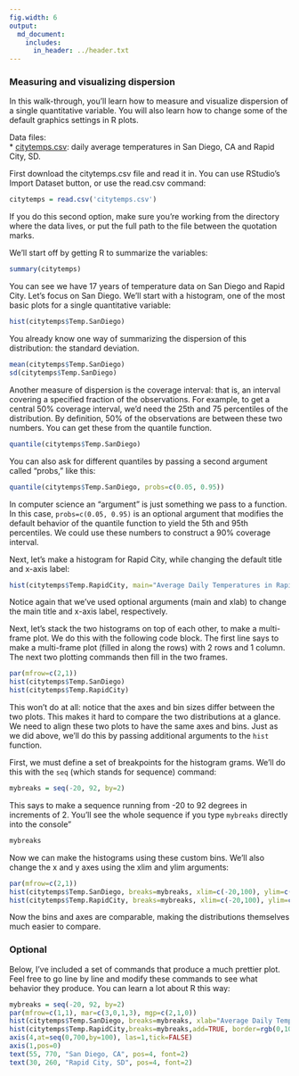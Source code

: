 ```yaml
---
fig.width: 6
output:
  md_document:
    includes:
      in_header: ../header.txt
---
```


### Measuring and visualizing dispersion

In this walk-through, you'll learn how to measure and visualize dispersion of a single quantitative variable.  You will also learn how to change some of the default graphics settings in R plots.

Data files:  
* [citytemps.csv](citytemps.csv): daily average temperatures in San Diego, CA and Rapid City, SD.  

First download the citytemps.csv file and read it in. You can use RStudio's Import Dataset button, or use the read.csv command:
```r
citytemps = read.csv('citytemps.csv')
```
If you do this second option, make sure you're working from the directory where the data lives, or put the full path to the file between the quotation marks.

We'll start off by getting R to summarize the variables:

```r
summary(citytemps)
```

You can see we have 17 years of temperature data on San Diego and Rapid City.  Let's focus on San Diego. We'll start with a histogram, one of the most basic plots for a single quantitative variable:

```r
hist(citytemps$Temp.SanDiego)
```

You already know one way of summarizing the dispersion of this distribution: the standard deviation.
```r
mean(citytemps$Temp.SanDiego)
sd(citytemps$Temp.SanDiego)
```


Another measure of dispersion is the coverage interval: that is, an interval covering a specified fraction of the observations.  For example, to get a central 50% coverage interval, we'd need the 25th and 75 percentiles of the distribution.  By definition, 50% of the observations are between these two numbers.  You can get these from the quantile function.
```r
quantile(citytemps$Temp.SanDiego)
```

You can also ask for different quantiles by passing a second argument called "probs," like this:
```r
quantile(citytemps$Temp.SanDiego, probs=c(0.05, 0.95))
```
In computer science an "argument" is just something we pass to a function.  In this case, `probs=c(0.05, 0.95)` is an optional argument that modifies the default behavior of the quantile function to yield the 5th and 95th percentiles.  We could use these numbers to construct a 90% coverage interval.


Next, let's make a histogram for Rapid City, while changing the default title and x-axis label:
```r
hist(citytemps$Temp.RapidCity, main="Average Daily Temperatures in Rapid City, 1995-2011", xlab='Temperature')
```

Notice again that we've used optional arguments (main and xlab) to change the main title and x-axis label, respectively.

Next, let's stack the two histograms on top of each other, to make a multi-frame plot.  We do this with the following code block.  The first line says to make a multi-frame plot (filled in along the rows) with 2 rows and 1 column.  The next two plotting commands then fill in the two frames.

```r
par(mfrow=c(2,1))
hist(citytemps$Temp.SanDiego)
hist(citytemps$Temp.RapidCity)
```

This won't do at all: notice that the axes and bin sizes differ between the two plots.  This makes it hard to compare the two distributions at a glance.  We need to align these two plots to have the same axes and bins.  Just as we did above, we'll do this by passing additional arguments to the `hist` function.

First, we must define a set of breakpoints for the histogram grams.  We'll do this with the `seq` (which stands for sequence) command:
```r
mybreaks = seq(-20, 92, by=2)
```
This says to make a sequence running from -20 to 92 degrees in increments of 2.  You'll see the whole sequence if you type `mybreaks` directly into the console"
```r
mybreaks
```

Now we can make the histograms using these custom bins.  We'll also change the x and y axes using the xlim and ylim arguments:
```r
par(mfrow=c(2,1))
hist(citytemps$Temp.SanDiego, breaks=mybreaks, xlim=c(-20,100), ylim=c(0, 760))
hist(citytemps$Temp.RapidCity, breaks=mybreaks, xlim=c(-20,100), ylim=c(0, 760))
```

Now the bins and axes are comparable, making the distributions themselves much easier to compare.

### Optional

Below, I've included a set of commands that produce a much prettier plot.  Feel free to go line by line and modify these commands to see what behavior they produce.  You can learn a lot about R this way:

```r
mybreaks = seq(-20, 92, by=2)
par(mfrow=c(1,1), mar=c(3,0,1,3), mgp=c(2,1,0))
hist(citytemps$Temp.SanDiego, breaks=mybreaks, xlab="Average Daily Temperature (F)", main="", border="darkgrey", col="grey", axes=FALSE, ylim=c(0, 760))
hist(citytemps$Temp.RapidCity,breaks=mybreaks,add=TRUE, border=rgb(0,100,0,100,maxColorValue=255), col= rgb(0,100,0,50,maxColorValue=255))
axis(4,at=seq(0,700,by=100), las=1,tick=FALSE)
axis(1,pos=0)
text(55, 770, "San Diego, CA", pos=4, font=2)
text(30, 260, "Rapid City, SD", pos=4, font=2)
```

